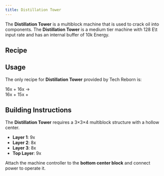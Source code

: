```yaml
---
title: Distillation Tower
---
```


<ItemImage file="distillation_tower" alt="Distillation Tower" size="200" />

The **Distillation Tower** is a multiblock machine that is used to crack oil into components. The **Distillation Tower** is a medium tier machine with 128 E\t input rate and has an internal buffer of 10k Energy.

## Recipe

<CraftingTable recipe="input techreborn:industrial_centrifuge techreborn:energy_flow_chip techreborn:industrial_centrifuge input techreborn:extractor techreborn:industrial_machine_frame techreborn:extractor input techreborn:industrial_electrolyzer techreborn:energy_flow_chip techreborn:industrial_electrolyzer output techreborn:distillation_tower" />

## Usage

The only recipe for **Distillation Tower** provided by Tech Reborn is:

16x <McItem slug="techreborn:oil_cell" inline={true}/> + 16x <McItem slug="techreborn:empty_cell" inline={true}/> →  
16x <McItem slug="techreborn:diesel_cell" inline={true}/> + 15x <McItem slug="techreborn:sulfuric_acid_cell" inline={true}/> + <McItem slug="techreborn:glyceryl_cell" inline={true}/>

## Building Instructions

The **Distillation Tower** requires a 3×3×4 multiblock structure with a hollow center.

- **Layer 1**: 9x <McItem slug="techreborn:basic_machine_casing" inline={true}/>
- **Layer 2**: 8x <McItem slug="techreborn:industrial_machine_casing" inline={true}/>
- **Layer 3**: 8x <McItem slug="techreborn:basic_machine_casing" inline={true}/>
- **Top Layer**: 9x <McItem slug="techreborn:industrial_machine_casing" inline={true}/>

Attach the machine controller to the **bottom center block** and connect power to operate it.
